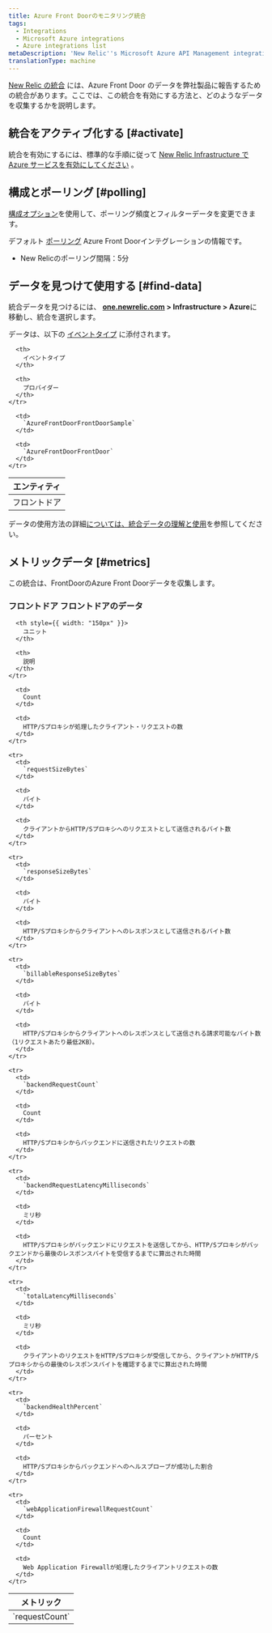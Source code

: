 ```yaml
---
title: Azure Front Doorのモニタリング統合
tags:
  - Integrations
  - Microsoft Azure integrations
  - Azure integrations list
metaDescription: 'New Relic''s Microsoft Azure API Management integration: how to install it, configure it, and understand the data it reports.'
translationType: machine
---
```


[New Relic の統合](/docs/infrastructure/integrations-getting-started/getting-started/introduction-infrastructure-integrations) には、Azure Front Door のデータを弊社製品に報告するための統合があります。ここでは、この統合を有効にする方法と、どのようなデータを収集するかを説明します。

## 統合をアクティブ化する [#activate]

統合を有効にするには、標準的な手順に従って [New Relic Infrastructure で Azure サービスを有効にしてください](/docs/infrastructure/microsoft-azure-integrations/getting-started/activate-azure-integrations) 。

## 構成とポーリング [#polling]

[構成オプション](/docs/integrations/new-relic-integrations/getting-started/configure-polling-frequency-data-collection-cloud-integrations)を使用して、ポーリング頻度とフィルターデータを変更できます。

デフォルト [ポーリング](/docs/infrastructure/microsoft-azure-integrations/getting-started/azure-integration-polling) Azure Front Doorインテグレーションの情報です。

* New Relicのポーリング間隔：5分

## データを見つけて使用する [#find-data]

統合データを見つけるには、 **[one.newrelic.com](https://one.newrelic.com/all-capabilities) > Infrastructure > Azure**に移動し、統合を選択します。

データは、以下の [イベントタイプ](/docs/data-apis/understand-data/new-relic-data-types/#event-data) に添付されます。

<table>
  <thead>
    <tr>
      <th>
        エンティティ
      </th>

      <th>
        イベントタイプ
      </th>

      <th>
        プロバイダー
      </th>
    </tr>
  </thead>

  <tbody>
    <tr>
      <td>
        フロントドア
      </td>

      <td>
        `AzureFrontDoorFrontDoorSample`
      </td>

      <td>
        `AzureFrontDoorFrontDoor`
      </td>
    </tr>
  </tbody>
</table>

データの使用方法の詳細[については、統合データの理解と使用](/docs/infrastructure/integrations/find-use-infrastructure-integration-data)を参照してください。

## メトリックデータ [#metrics]

この統合は、FrontDoorのAzure Front Doorデータを収集します。

### フロントドア フロントドアのデータ

<table>
  <thead>
    <tr>
      <th style={{ width: "275px" }}>
        メトリック
      </th>

      <th style={{ width: "150px" }}>
        ユニット
      </th>

      <th>
        説明
      </th>
    </tr>
  </thead>

  <tbody>
    <tr>
      <td>
        `requestCount`
      </td>

      <td>
        Count
      </td>

      <td>
        HTTP/Sプロキシが処理したクライアント・リクエストの数
      </td>
    </tr>

    <tr>
      <td>
        `requestSizeBytes`
      </td>

      <td>
        バイト
      </td>

      <td>
        クライアントからHTTP/Sプロキシへのリクエストとして送信されるバイト数
      </td>
    </tr>

    <tr>
      <td>
        `responseSizeBytes`
      </td>

      <td>
        バイト
      </td>

      <td>
        HTTP/Sプロキシからクライアントへのレスポンスとして送信されるバイト数
      </td>
    </tr>

    <tr>
      <td>
        `billableResponseSizeBytes`
      </td>

      <td>
        バイト
      </td>

      <td>
        HTTP/Sプロキシからクライアントへのレスポンスとして送信される請求可能なバイト数（1リクエストあたり最低2KB）。
      </td>
    </tr>

    <tr>
      <td>
        `backendRequestCount`
      </td>

      <td>
        Count
      </td>

      <td>
        HTTP/Sプロキシからバックエンドに送信されたリクエストの数
      </td>
    </tr>

    <tr>
      <td>
        `backendRequestLatencyMilliseconds`
      </td>

      <td>
        ミリ秒
      </td>

      <td>
        HTTP/Sプロキシがバックエンドにリクエストを送信してから、HTTP/Sプロキシがバックエンドから最後のレスポンスバイトを受信するまでに算出された時間
      </td>
    </tr>

    <tr>
      <td>
        `totalLatencyMilliseconds`
      </td>

      <td>
        ミリ秒
      </td>

      <td>
        クライアントのリクエストをHTTP/Sプロキシが受信してから、クライアントがHTTP/Sプロキシからの最後のレスポンスバイトを確認するまでに算出された時間
      </td>
    </tr>

    <tr>
      <td>
        `backendHealthPercent`
      </td>

      <td>
        パーセント
      </td>

      <td>
        HTTP/Sプロキシからバックエンドへのヘルスプローブが成功した割合
      </td>
    </tr>

    <tr>
      <td>
        `webApplicationFirewallRequestCount`
      </td>

      <td>
        Count
      </td>

      <td>
        Web Application Firewallが処理したクライアントリクエストの数
      </td>
    </tr>
  </tbody>
</table>